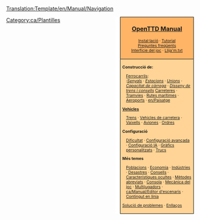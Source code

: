 <noinclude>[[Translation:Template/en/Manual/Navigation]]</noinclude><noinclude></noinclude>
<div style="float:right; padding-left:12px; background:#ffffff;">
<div style="border:1px solid #000000; background:#ffb466; padding:5px; -moz-border-radius-topleft:5px; -moz-border-radius-topright:5px; font-size: 12pt;">
<center><strong><font size="3">[[ca/Manual/Main Page|OpenTTD Manual]]</font></strong></center>
<div style="font-size: 8pt; text-align: center;">
[[ca/Manual/Instal·lació|Instal·lació]] &middot; 
[[ca/Manual/Tutorial/Tutorial|Tutorial]]<br />
[[ca/Archive/Community/Preguntes més freqüents|Preguntes freqüents]]<br /> 
[[ca/Manual/Interfície del joc|Interfície del joc]] &middot; [[ca/Llija'm.txt|Llija'm.txt]]
</div>
</div>
<div style="border:1px solid black; border-top-width: 0px; background:#ffd496; padding:5px; -moz-border-radius-bottomleft:5px; -moz-border-radius-bottomright:8px; font-size: 8pt;">

<div style="width: 186px">
'''Construcció de:'''
<div style="margin-left:10px;">
[[ca/Ferrocarrils|Ferrocarrils]]:<br />
:''[[ca/Manual/Senyals|Senyals]]'' &middot; ''[[ca/Manual/Estacions de tren|Estacions]]'' &middot; ''[[ca/Unions|Unions]]'' &middot; ''[[ca/Community/Capacitat de càrrega de xarxes ferroviàries|Capacitat de càrrega]]'' &middot; ''[[ca/Community/Disseny de trens|Disseny de trens i consells]]''
[[ca/Manual/Construcció de carreteres|Carreteres]] &middot; [[ca/Manual/Tramvies|Tramvies]] &middot; [[ca/Manual/Construcció de rutes marítimes|Rutes marítimes]] &middot; [[ca/Manual/Construcció d'aeroports|Aeroports]] &middot; [[en/Paisatge]]
</div>
</div>

<div style="width: 186px">
'''[[ca/Manual/Vehicles|Vehicles]]'''
<div style="margin-left:10px;">
[[ca/Manual/Trens|Trens]] &middot; [[ca/Vehicles de carretera|Vehicles de carretera]] &middot; [[ca/Vaixells|Vaixells]] &middot;
[[ca/Avions|Aviones]] &middot; [[ca/Manual/Ordres|Ordres]]
</div>
</div>

<div style="width: 186px">
'''Configuració'''
<div style="margin-left:10px;">
[[ca/Dificultat|Dificultat]] &middot; [[ca/Configuració avançada|Configuració avançada]] &middot; [[ca/Configuració IA|Configuració IA]] &middot;
[[ca/NewGRF|Gràfics personalitzats]] &middot; [[ca/Trucs|Trucs]]
</div>
</div>

<div style="width: 186px">
'''Més temes'''<br />
<div style="margin-left:10px;">
[[ca/Poblacions|Poblacions]] &middot; [[ca/Economia|Economia]] &middot; [[ca/Indústries|Indústries]] &middot; 
[[ca/Desastres|Desastres]] &middot; [[ca/Consells|Consells]] &middot;
[[ca/Característiques ocultes|Característiques ocultes]] &middot; 
[[ca/Mètodes abreviats|Mètodes abreviats]] &middot;
[[ca/Consola|Consola]] &middot; [[ca/Mecànica del joc|Mecànica del joc]] &middot;
[[ca/Multijugadors|Multijugadors]] &middot; [[ca/Manual/Editor d'escenaris]] &middot;
[[ca/Contingut en línia|Contingut en línia]]
</div>
</div>

[[ca/Solució de problemes|Solució de problemes]] &middot; [[ca/Enllaços|Enllaços]]
</div>
</div>
<includeonly>[[Category:ca/Manual/Manual|{{PAGENAME}}]]</includeonly>
<noinclude>
[[Category:ca/Plantilles]]
</noinclude>